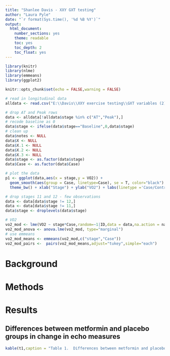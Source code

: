 ```yaml
---
title: "Shanlee Davis - XXY GXT testing"
author: "Laura Pyle"
date: "`r format(Sys.time(), '%d %B %Y')`"
output:
  html_document:
    number_sections: yes
    theme: readable
    toc: yes
    toc_depth: 2
    toc_float: yes
---
```


```r
library(knitr)
library(nlme)
library(emmeans)
library(ggplot2)

knitr::opts_chunk$set(echo = FALSE,warning = FALSE)

# read in longitudinal data
alldata <- read.csv("E:\\Davis\\XXY exercise testing\\GXT variables (2).csv")

# drop AT and Peak rows
data <- alldata[!alldata$stage %in% c("AT","Peak"),]
# recode baseline as 0
data$stage <- ifelse(data$stage=="Baseline",0,data$stage)
# clean up
data$notes <- NULL
data$X <- NULL
data$X.1 <- NULL
data$X.2 <- NULL
data$X.3 <- NULL
data$stage <- as.factor(data$stage)
data$Case <- as.factor(data$Case)

# plot the data
p1 <- ggplot(data,aes(x = stage,y = VO2)) +
  geom_smooth(aes(group = Case, linetype=Case), se = T, color="black") + 
  theme_bw() + xlab("Stage") + ylab("VO2") + labs(linetype ='Case/Control')

# drop stages 11 and 12 - few observations
data <- data[data$stage != 12,]
data <- data[data$stage != 11,]
data$stage <- droplevels(data$stage)

# VO2 
vo2_mod <- lme(VO2 ~ stage*Case,random=~1|ID,data = data,na.action = na.omit)
vo2_mod_anova <- anova.lme(vo2_mod, type="marginal")
# use emmeans 
vo2_mod_means <- emmeans(vo2_mod,c("stage","Case"))
vo2_mod_pairs <-  pairs(vo2_mod_means,adjust="tukey",simple="each")

```

# Background



# Methods


# Results

## Differences between metformin and placebo groups in change in echo measures

```r
kable(t1,caption = "Table 1.  Differences between metformin and placebo groups in change (visit 2-visit 1) in echo measures")
```
<br>

